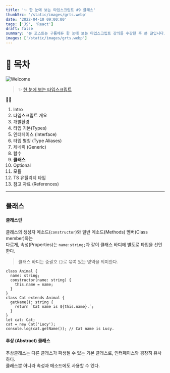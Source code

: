```yaml
---
title: '✨ 한 눈에 보는 타입스크립트 #9 클래스'
thumbSrc: '/static/images/grts.webp'
date: '2022-04-10 09:00:00'
tags: ['JS', 'React']
draft: false
summary: '본 포스트는 구름에듀 한 눈에 보는 타입스크립트 강의를 수강한 후 쓴 글입니다.'
images: ['/static/images/grts.webp']
---
```


# 📌 목차

![Welcome](/static/images/grts.webp)

> ✨ [한 눈에 보는 타입스크립트](https://www.youtube.com/playlist?list=PLuHgQVnccGMCOGstdDZvH41x0Vtvwyxu7)

💁🏻

1.  Intro
2.  타입스크립트 개요
3.  개발환경
4.  타입 기본(Types)
5.  인터페이스 (Interface)
6.  타입 별칭 (Type Aliases)
7.  제네릭 (Generic)
8.  함수
9.  **클래스**
10. Optional
11. 모듈
12. TS 유틸리티 타입
13. 참고 자료 (References)

---

## 클래스

#### 클래스란

클래스의 생성자 메소드(`constructor`)와 일반 메소드(Methods) 멤버(Class member)와는<br/> 다르게, 속성(Properties)는 `name:string;`과 같이 클래스 바디에 별도로 타입을 선언한다.

> 클래스 바디는 중괄호 `{}`로 묶여 있는 영역을 의미한다.

```
class Animal {
  name: string;
  constructor(name: string) {
    this.name = name;
  }
}
class Cat extends Animal {
  getName(): string {
    return `Cat name is ${this.name}.`;
  }
}
let cat: Cat;
cat = new Cat('Lucy');
console.log(cat.getName()); // Cat name is Lucy.
```

#### 추상 (Abstract) 클래스

추상클래스는 다른 클래스가 파생될 수 있는 기본 클래스로, 인터페이스와 굉장히 유사하다.<br/>
클래스뿐 아니라 속성과 메소드에도 사용할 수 있다.
